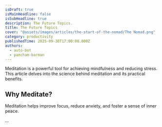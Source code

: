 ```yaml
---
isDraft: true
isMainHeadline: false
isSubHeadline: true
description: The Future Topics.
title: The Future Topics
cover: "@assets/images/articles/the-start-of-the-nomad/The Nomad.png"
category: productivity
publishedTime: 2025-09-30T17:00:00.000Z
authors:
  - auto-bot
  - pancham-barman
---
```


Meditation is a powerful tool for achieving mindfulness and reducing stress. This article delves into the science behind meditation and its practical benefits.

## Why Meditate?

Meditation helps improve focus, reduce anxiety, and foster a sense of inner peace.

...
